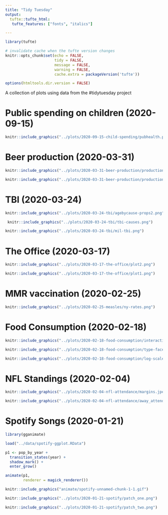 ```yaml
---
title: "Tidy Tuesday"
output:
  tufte::tufte_html:
   tufte_features: ["fonts", "italics"]

---
```


```r
library(tufte)

# invalidate cache when the tufte version changes
knitr::opts_chunk$set(echo = FALSE,
                      tidy = FALSE, 
                      message = FALSE,
                      warning = FALSE,
                      cache.extra = packageVersion('tufte'))

options(htmltools.dir.version = FALSE)
```


A collection of plots using data from the #tidytuesday project  

# Public spending on children (2020-09-15)  


```r
knitr::include_graphics("../plots/2020-09-15-child-spending/pubhealth.png")

```


# Beer production (2020-03-31) 

```r
knitr::include_graphics("../plots/2020-03-31-beer-production/production-statebin.png")

```


```r
knitr::include_graphics("../plots/2020-03-31-beer-production/production-dumbbell.png")

```

# TBI (2020-03-24)

```r
knitr::include_graphics("../plots/2020-03-24-tbi/agebycause-props2.png")

```


```r
 knitr::include_graphics("../plots/2020-03-24-tbi/tbi-causes.png")
```


```r
knitr::include_graphics("../plots/2020-03-24-tbi/mil-tbi.png")
```



# The Office (2020-03-17)

```r
knitr::include_graphics("../plots/2020-03-17-the-office/plot2.png")

```

```r
knitr::include_graphics("../plots/2020-03-17-the-office/plot1.png")

```


# MMR vaccination (2020-02-25)  

```r
knitr::include_graphics("../plots/2020-02-25-measles/ny-rates.png")
```



# Food Consumption (2020-02-18)  

```r
knitr::include_graphics("../plots/2020-02-18-food-consumption/interaction.png")
```


```r
knitr::include_graphics("../plots/2020-02-18-food-consumption/type-facet.png")
```


```r
knitr::include_graphics("../plots/2020-02-18-food-consumption/log-scales.png")
```




# NFL Standings (2020-02-04)



```r
knitr::include_graphics("../plots/2020-02-04-nfl-attendance/margins.jpeg")
```

```r
knitr::include_graphics("../plots/2020-02-04-nfl-attendance/away_attend.jpeg")
```



# Spotify Songs (2020-01-21)



```r
library(gganimate)

load("../data/spotify-ggplot.RData")

p1 <- pop_by_year +
  transition_states(year) +
  shadow_mark() +
  enter_grow()

animate(p1,
        renderer = magick_renderer())

```


```r
knitr::include_graphics("animate/spotify-unnamed-chunk-1-1.gif")

```


```r
knitr::include_graphics("../plots/2020-01-21-spotify/patch_one.png")

```


```r
knitr::include_graphics("../plots/2020-01-21-spotify/patch_two.png")

```

